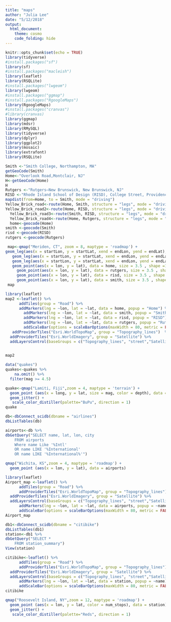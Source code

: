 ```yaml
---
title: "maps"
author: "Julia Lee"
date: "5/12/2018"
output: 
  html_document:
    theme: cosmo 
    code_folding: hide
---
```


```r
knitr::opts_chunk$set(echo = TRUE)
library(tidyverse)
#install.packages("sf")
library(sf)
#install.packages("macleish")
library(leaflet)
library(RSQLite)
#install.packages("lwgeom")
library(lwgeom)
#install.packages("ggmap")
#install.packages("RgoogleMaps")
library(RgoogleMaps)
#install.packages("cranvas")
#library(cranvas)
library(ggmap)
library(mdsr)
library(RMySQL)
library(tidyverse)
library(dplyr)
library(ggplot2)
library(mosaic)
library(extrafont)
library(RSQLite)
```

```r
Smith <-"Smith College, Northampton, MA"
getGeoCode(Smith)
Home<-"Overlook Road,Montclair, NJ"
H<-getGeoCode(Home)
H
Rutgers <-"Rutgers–New Brunswick, New Brunswick, NJ"
RISD <-"Rhode Island School of Design (RISD), College Street, Providence, RI"
mapdist(from=Home, to = Smith, mode = "driving")
Yellow_Brick_road<-route(Home, Smith, structure = "legs", mode = "driving" ) 
Yellow_Brick_road2<-route(Home, RISD, structure = "legs", mode = "driving") 
  Yellow_Brick_road3<-route(Smith, RISD, structure = "legs", mode = "driving")
  Yellow_Brick_road4<-route(Home, Rutgers, structure = "legs", mode = "driving")
  home<-geocode(Home) 
smith <-geocode(Smith)   
risd <-geocode(RISD)
rutgers <-geocode(Rutgers)

```

```r
 map<-qmap("Meriden, CT", zoom = 8, maptype = 'roadmap') +
geom_leg(aes(x = startLon, y = startLat, xend = endLon, yend = endLat), color = "green", alpha = 0.65, size = 2, data = Yellow_Brick_road ) +
   geom_leg(aes(x = startLon, y = startLat, xend = endLon, yend = endLat), color = "blue" , alpha = 0.65, size = 2, data = Yellow_Brick_road2) +
   geom_leg(aes(x = startLon, y = startLat, xend = endLon, yend = endLat), color = "purple" , alpha = 0.65, size = 2, data = Yellow_Brick_road4) +
   geom_point(aes(x = lon, y = lat), data = home, size = 3.5 , shape =18, color =  "yellow", alpha = 0.75 ) + 
     geom_point(aes(x = lon, y = lat), data = rutgers, size = 3.5 , shape =25, fill =  "purple", alpha = 0.75 ) + 
     geom_point(aes(x = lon, y = lat), data = risd, size = 3.5 , shape =22, fill =  "lightblue", alpha = 0.75 ) + 
     geom_point(aes(x = lon, y = lat), data = smith, size = 3.5 , shape =21, fill =  "lightgreen", alpha = 0.75 ) 
 map
```




```r
library(leaflet)
map2 <-leaflet() %>%
      addTiles(group = "Road") %>%
      addMarkers(lng = ~lon, lat = ~lat, data = home, popup = "Home") %>%
        addMarkers(lng = ~lon, lat = ~lat, data = smith, popup = "Smith") %>%
        addMarkers(lng = ~lon, lat = ~lat, data = risd, popup = "RISD") %>%
        addMarkers(lng = ~lon, lat = ~lat, data = rutgers, popup = "Rutgers") %>%
        addScaleBar(options = scaleBarOptions(maxWidth = 80, metric = FALSE, imperial = TRUE, updateWhenIdle = TRUE)) %>%
   addProviderTiles("Esri.WorldTopoMap", group = "Topography_lines")  %>%
  addProviderTiles("Esri.WorldImagery", group = "Satellite") %>%
  addLayersControl(baseGroups = c("Topography_lines", "street","Satellite" )) 
  

map2
```



```r
data("quakes")
quakes<-quakes %>%
    na.omit() %>%
  filter(mag >= 4.5)

quake<-qmap("Lamiti, Fiji",zoom = 4, maptype = 'terrain') +
  geom_point (aes(x = long, y = lat, size = mag, color = depth), data = quakes) +
  geom_jitter() +
   scale_color_distiller(palette="BuPu", direction = 1)
quake
```


```r
db<-dbConnect_scidb(dbname = "airlines")
dbListTables(db)
```

```r
airports<-db %>%
dbGetQuery("SELECT name, lat, lon, city
	FROM airports
	Where name Like '%Intl'
	OR name LIKE '%International'
	OR name LIKE '%International%'")
```

```r
qmap("Wichita, KS",zoom = 4, maptype = 'roadmap') +
  geom_point (aes(x = lon, y = lat), data = airports)
```

```r
library(leaflet)
Airport_map <-leaflet() %>%
      addTiles(group = "Road") %>%
      addProviderTiles("Esri.WorldTopoMap", group = "Topography_lines")  %>%
  addProviderTiles("Esri.WorldImagery", group = "Satellite") %>%
  addLayersControl(baseGroups = c("Topography_lines", "street","Satellite" )) %>% 
      addMarkers(lng = ~lon, lat = ~lat, data = airports, popup = ~name) %>% 
      addScaleBar(options = scaleBarOptions(maxWidth = 80, metric = FALSE, imperial = TRUE, updateWhenIdle = TRUE)) 
Airport_map
```


```r
db1<-dbConnect_scidb(dbname = "citibike")
dbListTables(db1)
station<-db1 %>%
dbGetQuery("SELECT *
	FROM station_summary")
View(station)
```

```r
citibike<-leaflet() %>%
      addTiles(group = "Road") %>%
      addProviderTiles("Esri.WorldTopoMap", group = "Topography_lines")  %>%
  addProviderTiles("Esri.WorldImagery", group = "Satellite") %>%
  addLayersControl(baseGroups = c("Topography_lines", "street","Satellite" )) %>% 
      addMarkers(lng = ~lon, lat = ~lat, data = station, popup = ~name) %>% 
      addScaleBar(options = scaleBarOptions(maxWidth = 80, metric = FALSE, imperial = TRUE, updateWhenIdle = TRUE)) 
citibike
```


```r
qmap("Roosevelt Island, NY",zoom = 12, maptype = 'roadmap') +
  geom_point (aes(x = lon, y = lat, color = num_stops), data = station) +
  geom_jitter() +
   scale_color_distiller(palette="Reds", direction = 1) 
```



